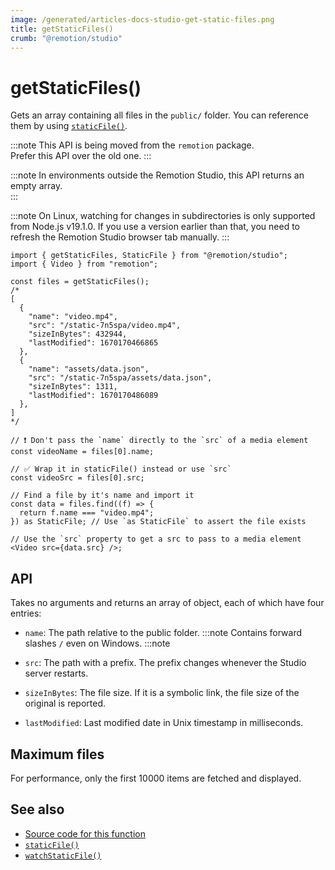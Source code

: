 ```yaml
---
image: /generated/articles-docs-studio-get-static-files.png
title: getStaticFiles()
crumb: "@remotion/studio"
---
```


# getStaticFiles()<AvailableFrom v="4.0.144"/>

Gets an array containing all files in the `public/` folder. You can reference them by using [`staticFile()`](/docs/staticfile).

:::note
This API is being moved from the <code>remotion</code> package.  
Prefer this API over the old one.
:::

:::note
In environments outside the Remotion Studio, this API returns an empty array.  
:::

:::note
On Linux, watching for changes in subdirectories is only supported from Node.js v19.1.0. If you use a version earlier than that, you need to refresh the Remotion Studio browser tab manually.
:::

```tsx twoslash title="example.ts"
import { getStaticFiles, StaticFile } from "@remotion/studio";
import { Video } from "remotion";

const files = getStaticFiles();
/*
[
  {
    "name": "video.mp4",
    "src": "/static-7n5spa/video.mp4",
    "sizeInBytes": 432944,
    "lastModified": 1670170466865
  },
  {
    "name": "assets/data.json",
    "src": "/static-7n5spa/assets/data.json",
    "sizeInBytes": 1311,
    "lastModified": 1670170486089
  },
]
*/

// ❗ Don't pass the `name` directly to the `src` of a media element
const videoName = files[0].name;

// ✅ Wrap it in staticFile() instead or use `src`
const videoSrc = files[0].src;

// Find a file by it's name and import it
const data = files.find((f) => {
  return f.name === "video.mp4";
}) as StaticFile; // Use `as StaticFile` to assert the file exists

// Use the `src` property to get a src to pass to a media element
<Video src={data.src} />;
```

## API

Takes no arguments and returns an array of object, each of which have four entries:

- `name`: The path relative to the public folder.
  :::note
  Contains forward slashes `/` even on Windows.
  :::note

- `src`: The path with a prefix. The prefix changes whenever the Studio server restarts.
- `sizeInBytes`: The file size. If it is a symbolic link, the file size of the original is reported.
- `lastModified`: Last modified date in Unix timestamp in milliseconds.

## Maximum files

For performance, only the first 10000 items are fetched and displayed.

## See also

- [Source code for this function](https://github.com/remotion-dev/remotion/blob/main/packages/studio/src/api/get-static-files.ts)
- [`staticFile()`](/docs/staticfile)
- [`watchStaticFile()`](/docs/studio/watch-static-file)
